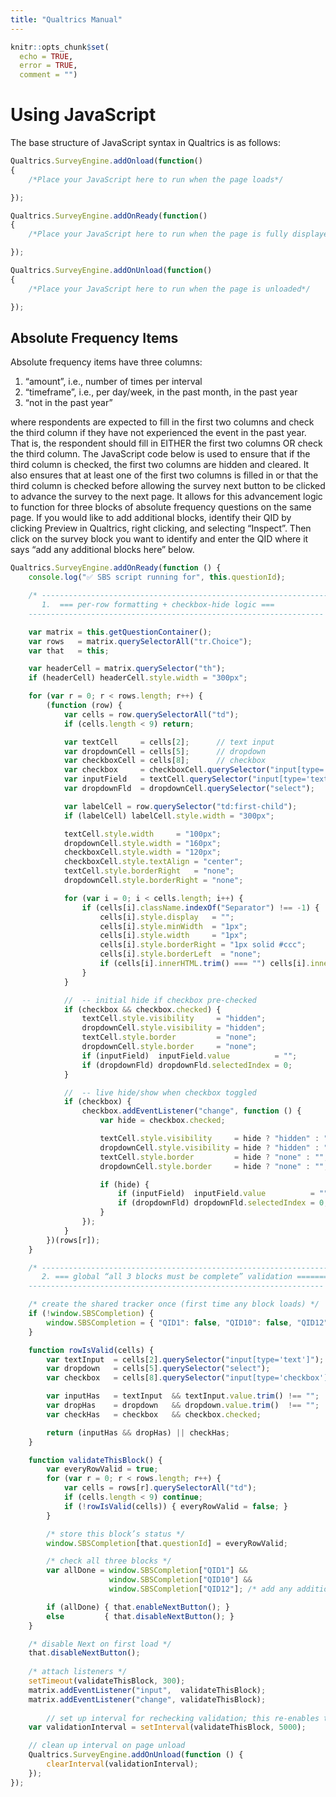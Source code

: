 ```yaml
---
title: "Qualtrics Manual"
---
```


```r
knitr::opts_chunk$set(
  echo = TRUE,
  error = TRUE,
  comment = "")
```

# Using JavaScript {#javascript}

The base structure of JavaScript syntax in Qualtrics is as follows:

```javascript
Qualtrics.SurveyEngine.addOnload(function()
{
	/*Place your JavaScript here to run when the page loads*/

});

Qualtrics.SurveyEngine.addOnReady(function()
{
	/*Place your JavaScript here to run when the page is fully displayed*/

});

Qualtrics.SurveyEngine.addOnUnload(function()
{
	/*Place your JavaScript here to run when the page is unloaded*/

});
```

## Absolute Frequency Items {#absoluteFrequency}

Absolute frequency items have three columns:

1. "amount", i.e., number of times per interval
1. "timeframe", i.e., per day/week, in the past month, in the past year
1. "not in the past year"

where respondents are expected to fill in the first two columns and check the third column if they have not experienced the event in the past year.
That is, the respondent should fill in EITHER the first two columns OR check the third column.
The JavaScript code below is used to ensure that if the third column is checked, the first two columns are hidden and cleared.
It also ensures that at least one of the first two columns is filled in or that the third column is checked before allowing the survey next button to be clicked to advance the survey to the next page.
It allows for this advancement logic to function for three blocks of absolute frequency questions on the same page.
If you would like to add additional blocks, identify their QID by clicking Preview in Qualtrics, right clicking, and selecting "Inspect".
Then click on the survey block you want to identify and enter the QID where it says "add any additional blocks here" below.

```javascript
Qualtrics.SurveyEngine.addOnReady(function () {
    console.log("✅ SBS script running for", this.questionId);

    /* ------------------------------------------------------------------
       1.  === per-row formatting + checkbox-hide logic ===
    ------------------------------------------------------------------ */

    var matrix = this.getQuestionContainer();
    var rows   = matrix.querySelectorAll("tr.Choice");
    var that   = this;

    var headerCell = matrix.querySelector("th");
    if (headerCell) headerCell.style.width = "300px";

    for (var r = 0; r < rows.length; r++) {
        (function (row) {
            var cells = row.querySelectorAll("td");
            if (cells.length < 9) return;

            var textCell     = cells[2];      // text input
            var dropdownCell = cells[5];      // dropdown
            var checkboxCell = cells[8];      // checkbox
            var checkbox     = checkboxCell.querySelector("input[type='checkbox']");
            var inputField   = textCell.querySelector("input[type='text']");
            var dropdownFld  = dropdownCell.querySelector("select");

            var labelCell = row.querySelector("td:first-child");
            if (labelCell) labelCell.style.width = "300px";

            textCell.style.width     = "100px";
            dropdownCell.style.width = "160px";
            checkboxCell.style.width = "120px";
            checkboxCell.style.textAlign = "center";
            textCell.style.borderRight   = "none";
            dropdownCell.style.borderRight = "none";

            for (var i = 0; i < cells.length; i++) {
                if (cells[i].className.indexOf("Separator") !== -1) {
                    cells[i].style.display   = "";
                    cells[i].style.minWidth  = "1px";
                    cells[i].style.width     = "1px";
                    cells[i].style.borderRight = "1px solid #ccc";
                    cells[i].style.borderLeft  = "none";
                    if (cells[i].innerHTML.trim() === "") cells[i].innerHTML = "&nbsp;";
                }
            }

            //  -- initial hide if checkbox pre-checked
            if (checkbox && checkbox.checked) {
                textCell.style.visibility     = "hidden";
                dropdownCell.style.visibility = "hidden";
                textCell.style.border         = "none";
                dropdownCell.style.border     = "none";
                if (inputField)  inputField.value          = "";
                if (dropdownFld) dropdownFld.selectedIndex = 0;
            }

            //  -- live hide/show when checkbox toggled
            if (checkbox) {
                checkbox.addEventListener("change", function () {
                    var hide = checkbox.checked;

                    textCell.style.visibility     = hide ? "hidden" : "visible";
                    dropdownCell.style.visibility = hide ? "hidden" : "visible";
                    textCell.style.border         = hide ? "none" : "";
                    dropdownCell.style.border     = hide ? "none" : "";

                    if (hide) {
                        if (inputField)  inputField.value          = "";
                        if (dropdownFld) dropdownFld.selectedIndex = 0;
                    }
                });
            }
        })(rows[r]);
    }

    /* ------------------------------------------------------------------
       2. === global “all 3 blocks must be complete” validation =========
    ------------------------------------------------------------------ */

    /* create the shared tracker once (first time any block loads) */
    if (!window.SBSCompletion) {
        window.SBSCompletion = { "QID1": false, "QID10": false, "QID12": false };
    }

    function rowIsValid(cells) {
        var textInput  = cells[2].querySelector("input[type='text']");
        var dropdown   = cells[5].querySelector("select");
        var checkbox   = cells[8].querySelector("input[type='checkbox']");

        var inputHas   = textInput  && textInput.value.trim() !== "";
        var dropHas    = dropdown   && dropdown.value.trim()  !== "";
        var checkHas   = checkbox   && checkbox.checked;

        return (inputHas && dropHas) || checkHas;
    }

    function validateThisBlock() {
        var everyRowValid = true;
        for (var r = 0; r < rows.length; r++) {
            var cells = rows[r].querySelectorAll("td");
            if (cells.length < 9) continue;
            if (!rowIsValid(cells)) { everyRowValid = false; }
        }

        /* store this block’s status */
        window.SBSCompletion[that.questionId] = everyRowValid;

        /* check all three blocks */
        var allDone = window.SBSCompletion["QID1"] &&
                      window.SBSCompletion["QID10"] &&
                      window.SBSCompletion["QID12"]; /* add any additional blocks here */

        if (allDone) { that.enableNextButton(); }
        else         { that.disableNextButton(); }
    }

    /* disable Next on first load */
    that.disableNextButton();
	
    /* attach listeners */
	setTimeout(validateThisBlock, 300);
    matrix.addEventListener("input",  validateThisBlock);
    matrix.addEventListener("change", validateThisBlock);
	
	    // set up interval for rechecking validation; this re-enables the script in case Qualtrics overrides it after some time interval
    var validationInterval = setInterval(validateThisBlock, 5000);

    // clean up interval on page unload
    Qualtrics.SurveyEngine.addOnUnload(function () {
        clearInterval(validationInterval);
    });
});
```